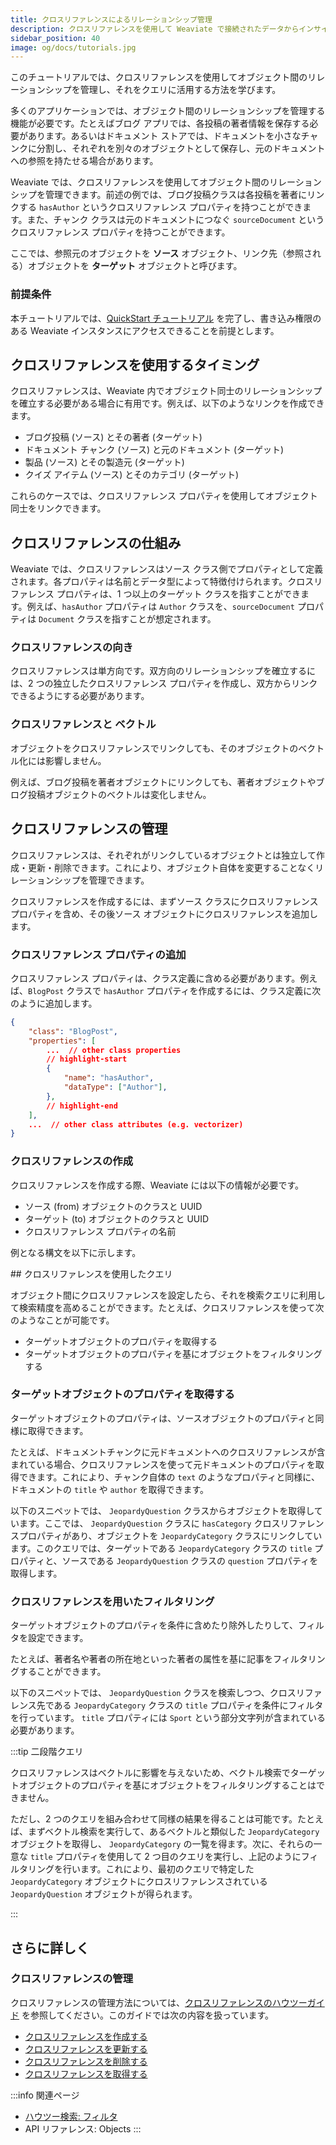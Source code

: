 ```yaml
---
title: クロスリファレンスによるリレーションシップ管理
description: クロスリファレンスを使用して Weaviate で接続されたデータからインサイトを得る方法を学びます。
sidebar_position: 40
image: og/docs/tutorials.jpg
---
```



<UpdateInProgressNote />


<CrossReferencePerformanceNote />




このチュートリアルでは、クロスリファレンスを使用してオブジェクト間のリレーションシップを管理し、それをクエリに活用する方法を学びます。

多くのアプリケーションでは、オブジェクト間のリレーションシップを管理する機能が必要です。たとえばブログ アプリでは、各投稿の著者情報を保存する必要があります。あるいはドキュメント ストアでは、ドキュメントを小さなチャンクに分割し、それぞれを別々のオブジェクトとして保存し、元のドキュメントへの参照を持たせる場合があります。

Weaviate では、クロスリファレンスを使用してオブジェクト間のリレーションシップを管理できます。前述の例では、ブログ投稿クラスは各投稿を著者にリンクする `hasAuthor` というクロスリファレンス プロパティを持つことができます。また、チャンク クラスは元のドキュメントにつなぐ `sourceDocument` というクロスリファレンス プロパティを持つことができます。

ここでは、参照元のオブジェクトを **ソース** オブジェクト、リンク先（参照される）オブジェクトを **ターゲット** オブジェクトと呼びます。

### 前提条件

本チュートリアルでは、[QuickStart チュートリアル](docs/weaviate/quickstart/index.md) を完了し、書き込み権限のある Weaviate インスタンスにアクセスできることを前提とします。

## クロスリファレンスを使用するタイミング

クロスリファレンスは、Weaviate 内でオブジェクト同士のリレーションシップを確立する必要がある場合に有用です。例えば、以下のようなリンクを作成できます。

- ブログ投稿 (ソース) とその著者 (ターゲット)
- ドキュメント チャンク (ソース) と元のドキュメント (ターゲット)
- 製品 (ソース) とその製造元 (ターゲット)
- クイズ アイテム (ソース) とそのカテゴリ (ターゲット)

これらのケースでは、クロスリファレンス プロパティを使用してオブジェクト同士をリンクできます。

## クロスリファレンスの仕組み

Weaviate では、クロスリファレンスはソース クラス側でプロパティとして定義されます。各プロパティは名前とデータ型によって特徴付けられます。クロスリファレンス プロパティは、1 つ以上のターゲット クラスを指すことができます。例えば、`hasAuthor` プロパティは `Author` クラスを、`sourceDocument` プロパティは `Document` クラスを指すことが想定されます。

### クロスリファレンスの向き

クロスリファレンスは単方向です。双方向のリレーションシップを確立するには、2 つの独立したクロスリファレンス プロパティを作成し、双方からリンクできるようにする必要があります。

### クロスリファレンスと ベクトル

オブジェクトをクロスリファレンスでリンクしても、そのオブジェクトのベクトル化には影響しません。

例えば、ブログ投稿を著者オブジェクトにリンクしても、著者オブジェクトやブログ投稿オブジェクトのベクトルは変化しません。

## クロスリファレンスの管理

クロスリファレンスは、それぞれがリンクしているオブジェクトとは独立して作成・更新・削除できます。これにより、オブジェクト自体を変更することなくリレーションシップを管理できます。

クロスリファレンスを作成するには、まずソース クラスにクロスリファレンス プロパティを含め、その後ソース オブジェクトにクロスリファレンスを追加します。

### クロスリファレンス プロパティの追加

クロスリファレンス プロパティは、クラス定義に含める必要があります。例えば、`BlogPost` クラスで `hasAuthor` プロパティを作成するには、クラス定義に次のように追加します。

```json
{
    "class": "BlogPost",
    "properties": [
        ...  // other class properties
        // highlight-start
        {
            "name": "hasAuthor",
            "dataType": ["Author"],
        },
        // highlight-end
    ],
    ...  // other class attributes (e.g. vectorizer)
}
```

### クロスリファレンスの作成

クロスリファレンスを作成する際、Weaviate には以下の情報が必要です。

- ソース (from) オブジェクトのクラスと UUID
- ターゲット (to) オブジェクトのクラスと UUID
- クロスリファレンス プロパティの名前

例となる構文を以下に示します。

<Tabs groupId="languages">
  <TabItem value="py" label="Python">

  <FilteredTextBlock
    text={XRefCrudPythonCode}
    startMarker="# START OneWay"
    endMarker="# END OneWay"
    language="py"
  />

  </TabItem>
  <TabItem value="js" label="JS/TS Client v2">

  <FilteredTextBlock
    text={XRefCrudTSCode}
    startMarker="// START OneWay"
    endMarker="// END OneWay"
    language="tsv2"
  />

  </TabItem>

  <TabItem value="java" label="Java">
    <FilteredTextBlock
      text={XRefCrudJavaCode}
      startMarker="// START OneWay"
      endMarker="// END OneWay"
      language="java"
    />
  </TabItem>

  <TabItem value="go" label="Go">
    <FilteredTextBlock
      text={XRefCrudGoCode}
      startMarker="// START OneWay"
      endMarker="// END OneWay"
      language="go"
    />
  </TabItem>
</Tabs>
## クロスリファレンスを使用したクエリ

オブジェクト間にクロスリファレンスを設定したら、それを検索クエリに利用して検索精度を高めることができます。たとえば、クロスリファレンスを使って次のようなことが可能です。

- ターゲットオブジェクトのプロパティを取得する  
- ターゲットオブジェクトのプロパティを基にオブジェクトをフィルタリングする

### ターゲットオブジェクトのプロパティを取得する

ターゲットオブジェクトのプロパティは、ソースオブジェクトのプロパティと同様に取得できます。

たとえば、ドキュメントチャンクに元ドキュメントへのクロスリファレンスが含まれている場合、クロスリファレンスを使って元ドキュメントのプロパティを取得できます。これにより、チャンク自体の `text` のようなプロパティと同様に、ドキュメントの `title` や `author` を取得できます。

以下のスニペットでは、 `JeopardyQuestion` クラスからオブジェクトを取得しています。ここでは、 `JeopardyQuestion` クラスに `hasCategory` クロスリファレンスプロパティがあり、オブジェクトを `JeopardyCategory` クラスにリンクしています。このクエリでは、ターゲットである `JeopardyCategory` クラスの `title` プロパティと、ソースである `JeopardyQuestion` クラスの `question` プロパティを取得します。

<Tabs groupId="languages">
<TabItem value="py" label="Python">

<FilteredTextBlock
  text={SearchBasicsPythonCode}
  startMarker="# GetWithCrossRefsPython"
  endMarker="# END GetWithCrossRefsPython"
  language="py"
/>

</TabItem>
<TabItem value="js" label="JS/TS Client v2">

<FilteredTextBlock
  text={SearchBasicsTSCode}
  startMarker="// GetWithCrossRefs"
  endMarker="// END GetWithCrossRefs"
  language="tsv2"
/>

</TabItem>
<TabItem value="graphql" label="GraphQL">

<FilteredTextBlock
  text={SearchBasicsPythonCode}
  startMarker="# GetWithCrossRefsGraphQL"
  endMarker="# END GetWithCrossRefsGraphQL"
  language="graphql"
/>

</TabItem>
</Tabs>

### クロスリファレンスを用いたフィルタリング

ターゲットオブジェクトのプロパティを条件に含めたり除外したりして、フィルタを設定できます。

たとえば、著者名や著者の所在地といった著者の属性を基に記事をフィルタリングすることができます。

以下のスニペットでは、 `JeopardyQuestion` クラスを検索しつつ、クロスリファレンス先である `JeopardyCategory` クラスの `title` プロパティを条件にフィルタを行っています。 `title` プロパティには `Sport` という部分文字列が含まれている必要があります。

<Tabs groupId="languages">
<TabItem value="py" label="Python">
<FilteredTextBlock
  text={FilterPythonCode}
  startMarker="# CrossReferencePython"
  endMarker="# END CrossReferencePython"
  language="python"
/>
</TabItem>
<TabItem value="js" label="JS/TS Client v2">
<FilteredTextBlock
  text={FilterJavaScriptCode}
  startMarker="// searchSingleFilter"
  endMarker="// END searchSingleFilter"
  language="tsv2"
/>
</TabItem>
<TabItem value="graphql" label="GraphQL">
<FilteredTextBlock
  text={FilterPythonCode}
  startMarker="# CrossReferenceGraphQL"
  endMarker="# END CrossReferenceGraphQL"
  language="graphql"
/>
</TabItem>
</Tabs>

:::tip 二段階クエリ

クロスリファレンスはベクトルに影響を与えないため、ベクトル検索でターゲットオブジェクトのプロパティを基にオブジェクトをフィルタリングすることはできません。

ただし、2 つのクエリを組み合わせて同様の結果を得ることは可能です。たとえば、まずベクトル検索を実行して、あるベクトルと類似した `JeopardyCategory` オブジェクトを取得し、 `JeopardyCategory` の一覧を得ます。次に、それらの一意な `title` プロパティを使用して 2 つ目のクエリを実行し、上記のようにフィルタリングを行います。これにより、最初のクエリで特定した `JeopardyCategory` オブジェクトにクロスリファレンスされている `JeopardyQuestion` オブジェクトが得られます。

:::

## さらに詳しく

### クロスリファレンスの管理

クロスリファレンスの管理方法については、[クロスリファレンスのハウツーガイド](../manage-collections/cross-references.mdx) を参照してください。このガイドでは次の内容を扱っています。

- [クロスリファレンスを作成する](../manage-collections/cross-references.mdx#add-a-one-way-cross-reference)
- [クロスリファレンスを更新する](../manage-collections/cross-references.mdx#update-a-cross-reference)
- [クロスリファレンスを削除する](../manage-collections/cross-references.mdx#delete-a-cross-reference)
- [クロスリファレンスを取得する](../manage-collections/cross-references.mdx#read-cross-references)

:::info 関連ページ
- [ハウツー検索: フィルタ](../search/filters.md)
- <SkipLink href="/weaviate/api/rest#tag/objects">API リファレンス: Objects</SkipLink>
:::
